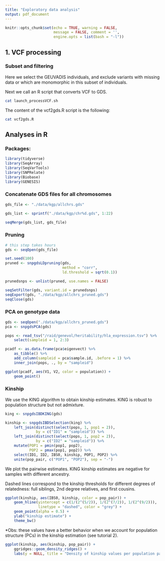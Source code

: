 ```yaml
---
title: "Exploratory data analysis"
output: pdf_document
---
```


```r
knitr::opts_chunk$set(echo = TRUE, warning = FALSE, 
                      message = FALSE, comment = '',
                      engine.opts = list(bash = "-l"))
```

## 1. VCF processing

### Subset and filtering

Here we select the GEUVADIS individuals, and exclude variants with missing data or which are monomorphic in this subset of individuals.

Next we call an R script that converts VCF to GDS.

```bash
cat launch_processVCF.sh
```

The content of the vcf2gds.R script is the following:

```bash
cat vcf2gds.R
```

## Analyses in R

### Packages:

```r
library(tidyverse)
library(SeqArray) 
library(SeqVarTools) 
library(SNPRelate)
library(Biobase) 
library(GENESIS)
```


### Concatenate GDS files for all chromosomes

```r
gds_file <- "./data/kgp/allchrs.gds"

gds_list <- sprintf("./data/kgp/chr%d.gds", 1:22)

seqMerge(gds_list, gds_file)
```

### Pruning
```r
# this step takes hours
gds <- seqOpen(gds_file)

set.seed(100)
pruned <- snpgdsLDpruning(gds, 
                          method = "corr", 
                          ld.threshold = sqrt(0.1))

prunedsnps <- unlist(pruned, use.names = FALSE)

seqSetFilter(gds, variant.id = prunedsnps)
seqExport(gds, "./data/kgp/allchrs_pruned.gds")
seqClose(gds)
```


### PCA on genotype data

```r
gds <- seqOpen("./data/kgp/allchrs_pruned.gds")
pca <- snpgdsPCA(gds)

pops <- read_tsv("/raid/genevol/heritability/hla_expression.tsv") %>%
    select(sampleid = 1, 2:3)

pcadf <- as.data.frame(pca$eigenvect) %>%
    as_tibble() %>%
    add_column(sampleid = pca$sample.id, .before = 1) %>%
    inner_join(pops, ., by = "sampleid")

ggplot(pcadf, aes(V1, V2, color = population)) +
    geom_point()
```

### Kinship

We use the KING algorithm to obtain kinship estimates. KING is robust to population structure but not admixture.

```r
king <- snpgdsIBDKING(gds)

kinship <- snpgdsIBDSelection(king) %>%
    left_join(distinct(select(pops, 1, pop1 = 2)), 
              by = c("ID1" = "sampleid")) %>%
    left_join(distinct(select(pops, 1, pop2 = 2)), 
              by = c("ID2" = "sampleid")) %>%
    mutate(POP1 = pmin(pop1, pop2),
           POP2 = pmax(pop1, pop2)) %>%
    select(ID1, ID2, IBS0, kinship, POP1, POP2) %>%
    unite(pop_pair, c("POP1", "POP2"), sep = "-")
```

We plot the pairwise estimates. KING kinship estimates are negative for samples with different ancestry. 

Dashed lines correspond to the kinship thresholds for different degrees of relatedness: full siblings, 2nd degree relatives, and first cousins.


```r
ggplot(kinship, aes(IBS0, kinship, color = pop_pair)) +
    geom_hline(yintercept = c(1/(2^(5/2)), 1/(2^(7/2)), 1/(2^(9/2))),
               linetype = "dashed", color = "grey") +
    geom_point(alpha = 0.5) +
    ylab("kinship estimate") +
    theme_bw()
```

\*Obs: these values have a better behavior when we account for population structure (PCs) in the kinship estimation (see tutorial 2).


```r
ggplot(kinship, aes(kinship, pop_pair)) +
    ggridges::geom_density_ridges() +
    labs(y = NULL, title = "Density of kinship values per population pair")
```

